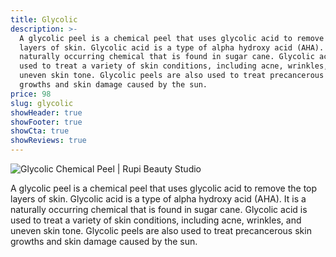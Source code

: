 ```yaml
---
title: Glycolic
description: >-
  A glycolic peel is a chemical peel that uses glycolic acid to remove the top
  layers of skin. Glycolic acid is a type of alpha hydroxy acid (AHA). It is a
  naturally occurring chemical that is found in sugar cane. Glycolic acid is
  used to treat a variety of skin conditions, including acne, wrinkles, and
  uneven skin tone. Glycolic peels are also used to treat precancerous skin
  growths and skin damage caused by the sun.
price: 98
slug: glycolic
showHeader: true
showFooter: true
showCta: true
showReviews: true
---
```


![Glycolic Chemical Peel | Rupi Beauty Studio](/uploads/services/chemical-peels.webp 'Glycolic Chemical Peel | Rupi Beauty Studio')

A glycolic peel is a chemical peel that uses glycolic acid to remove the top layers of skin. Glycolic acid is a type of alpha hydroxy acid (AHA). It is a naturally occurring chemical that is found in sugar cane. Glycolic acid is used to treat a variety of skin conditions, including acne, wrinkles, and uneven skin tone. Glycolic peels are also used to treat precancerous skin growths and skin damage caused by the sun.
